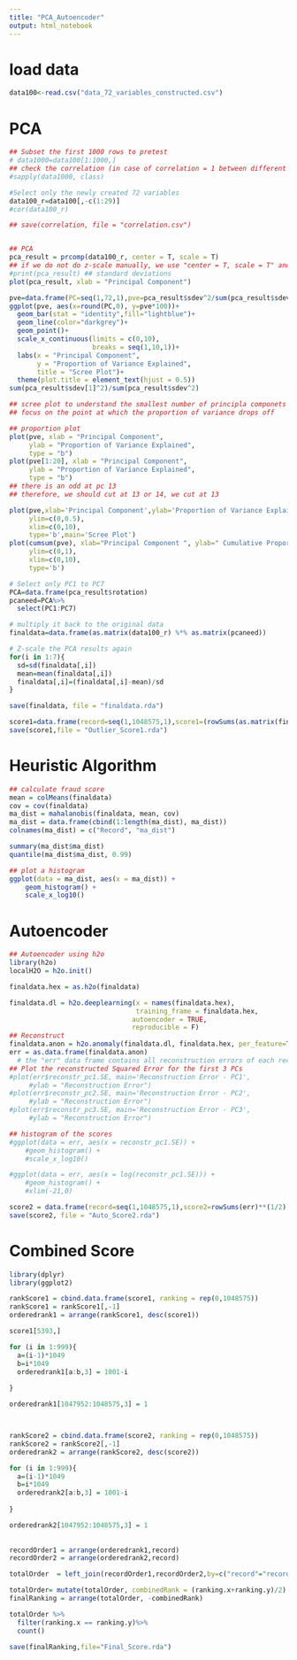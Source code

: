 ```yaml
---
title: "PCA_Autoencoder"
output: html_notebook
---
```


# load data
```r
data100<-read.csv("data_72_variables_constructed.csv")
```

# PCA
```r
## Subset the first 1000 rows to pretest
# data1000=data100[1:1000,]
## check the correlation (in case of correlation = 1 between different variables)
#sapply(data1000, class)

#Select only the newly created 72 variables
data100_r=data100[,-c(1:29)]
#cor(data100_r)

## save(correlation, file = "correlation.csv")


## PCA
pca_result = prcomp(data100_r, center = T, scale = T)
## if we do not do z-scale manually, we use "center = T, scale = T" and get the same output
#print(pca_result) ## standard deviations
plot(pca_result, xlab = "Principal Component")

pve=data.frame(PC=seq(1,72,1),pve=pca_result$sdev^2/sum(pca_result$sdev^2))
ggplot(pve, aes(x=round(PC,0), y=pve*100))+
  geom_bar(stat = "identity",fill="lightblue")+
  geom_line(color="darkgrey")+
  geom_point()+
  scale_x_continuous(limits = c(0,10),
                     breaks = seq(1,10,1))+
  labs(x = "Principal Component",
       y = "Proportion of Variance Explained",
       title = "Scree Plot")+
  theme(plot.title = element_text(hjust = 0.5))
sum(pca_result$sdev[1]^2)/sum(pca_result$sdev^2)

## scree plot to understand the smallest number of principla componets required
## focus on the point at which the proportion of variance drops off

## proportion plot
plot(pve, xlab = "Principal Component",
     ylab = "Proportion of Variance Explained",
     type = "b")
plot(pve[1:20], xlab = "Principal Component",
     ylab = "Proportion of Variance Explained",
     type = "b")
## there is an odd at pc 13
## therefore, we should cut at 13 or 14, we cut at 13

plot(pve,xlab='Principal Component',ylab='Proportion of Variance Explained',
     ylim=c(0,0.5),
     xlim=c(0,10),
     type='b',main='Scree Plot')
plot(cumsum(pve), xlab="Principal Component ", ylab=" Cumulative Proportion of Variance Explained ", 
     ylim=c(0,1),
     xlim=c(0,10),
     type='b')

# Select only PC1 to PC7
PCA=data.frame(pca_result$rotation)
pcaneed=PCA%>%
  select(PC1:PC7)

# multiply it back to the original data
finaldata=data.frame(as.matrix(data100_r) %*% as.matrix(pcaneed))

# Z-scale the PCA results again
for(i in 1:7){
  sd=sd(finaldata[,i])
  mean=mean(finaldata[,i])
  finaldata[,i]=(finaldata[,i]-mean)/sd
}

save(finaldata, file = "finaldata.rda")

score1=data.frame(record=seq(1,1048575,1),score1=(rowSums(as.matrix(finaldata)**2))**(1/2))
save(score1,file = "Outlier_Score1.rda")
```

# Heuristic Algorithm
```r
## calculate fraud score
mean = colMeans(finaldata)
cov = cov(finaldata)
ma_dist = mahalanobis(finaldata, mean, cov)
ma_dist = data.frame(cbind(1:length(ma_dist), ma_dist))
colnames(ma_dist) = c("Record", "ma_dist")

summary(ma_dist$ma_dist)
quantile(ma_dist$ma_dist, 0.99)

## plot a histogram
ggplot(data = ma_dist, aes(x = ma_dist)) +
    geom_histogram() +
    scale_x_log10()
```

# Autoencoder
```r
## Autoencoder using h2o
library(h2o)
localH2O = h2o.init()

finaldata.hex = as.h2o(finaldata)

finaldata.dl = h2o.deeplearning(x = names(finaldata.hex), 
                                training_frame = finaldata.hex,
                               autoencoder = TRUE,
                               reproducible = F)
## Reconstruct
finaldata.anon = h2o.anomaly(finaldata.dl, finaldata.hex, per_feature=TRUE)
err = as.data.frame(finaldata.anon)
  # the "err" data frame contains all reconstruction errors of each record
## Plot the reconstructed Squared Error for the first 3 PCs
#plot(err$reconstr_pc1.SE, main='Reconstruction Error - PC1', 
     #ylab = "Reconstruction Error")
#plot(err$reconstr_pc2.SE, main='Reconstruction Error - PC2', 
     #ylab = "Reconstruction Error")
#plot(err$reconstr_pc3.SE, main='Reconstruction Error - PC3', 
     #ylab = "Reconstruction Error")

## histogram of the scores
#ggplot(data = err, aes(x = reconstr_pc1.SE)) +
    #geom_histogram() +
    #scale_x_log10()

#ggplot(data = err, aes(x = log(reconstr_pc1.SE))) +
    #geom_histogram() +
    #xlim(-21,0)

score2 = data.frame(record=seq(1,1048575,1),score2=rowSums(err)**(1/2))
save(score2, file = "Auto_Score2.rda")

```

# Combined Score
```r
library(dplyr)
library(ggplot2)

rankScore1 = cbind.data.frame(score1, ranking = rep(0,1048575))
rankScore1 = rankScore1[,-1]
orderedrank1 = arrange(rankScore1, desc(score1))

score1[5393,]

for (i in 1:999){
  a=(i-1)*1049
  b=i*1049
  orderedrank1[a:b,3] = 1001-i
  
}  

orderedrank1[1047952:1048575,3] = 1



rankScore2 = cbind.data.frame(score2, ranking = rep(0,1048575))
rankScore2 = rankScore2[,-1]
orderedrank2 = arrange(rankScore2, desc(score2))

for (i in 1:999){
  a=(i-1)*1049
  b=i*1049
  orderedrank2[a:b,3] = 1001-i
  
}  

orderedrank2[1047952:1048575,3] = 1
  
  
recordOrder1 = arrange(orderedrank1,record)
recordOrder2 = arrange(orderedrank2,record)

totalOrder  = left_join(recordOrder1,recordOrder2,by=c("record"="record"))

totalOrder= mutate(totalOrder, combinedRank = (ranking.x+ranking.y)/2)
finalRanking = arrange(totalOrder, -combinedRank)

totalOrder %>%
  filter(ranking.x == ranking.y)%>%
  count()

save(finalRanking,file="Final_Score.rda")

 
```

